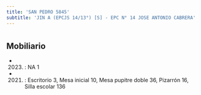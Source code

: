 ```yaml
---
title: 'SAN PEDRO 5845'
subtitle: 'JIN A (EPCJS 14/13°) [S] - EPC N° 14 JOSE ANTONIO CABRERA'
---
```


#


## Mobiliario

*  (2023) : NA 1 

*  (2021) : Escritorio 3, Mesa inicial 10, Mesa pupitre doble 36, Pizarrón 16, Silla escolar 136 



